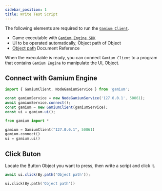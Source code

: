 ```yaml
---
sidebar_position: 1
title: Write Test Script
---
```



The following elements are required to run the [`Gamium Client`](../get-started/introduction/#gamium-client).

- Game executable with [`Gamium Engine SDK`](../get-started/introduction/#gamium-engine)
- UI to be operated automatically, Object path of Object
- [Object path](object-path) Document Reference

When the executable is ready, you can connect `Gamium Client` to a program that contains `Gamium Engine` to manipulate the UI, Object.

## Connect with Gamium Engine

<Tabs groupId="language" defaultValue="ts">
<TabItem value="ts" label="TypeScript" default>

```ts
import { GamiumClient, NodeGamiumService } from 'gamium';

const gamiumService = new NodeGamiumService('127.0.0.1', 50061);
await gamiumService.connect();
const gamium = new GamiumClient(gamiumService);
const ui = gamium.ui();
```

</TabItem>

<TabItem value="py" label="Python" default>

```python
from gamium import *

gamium = GamiumClient("127.0.0.1", 50061)
gamium.connect()
ui = gamium.ui()
```

</TabItem>
</Tabs>

## Click Buton

Locate the Button Object you want to press, then write a script and click it.

<Tabs groupId="language" defaultValue="ts">
<TabItem value="ts" label="TypeScript" default>

```ts
await ui.click(By.path('Object path'));
```

</TabItem>
<TabItem value="py" label="Python" default>

```python
ui.click(By.path('Object path'))
```

</TabItem>
</Tabs>
